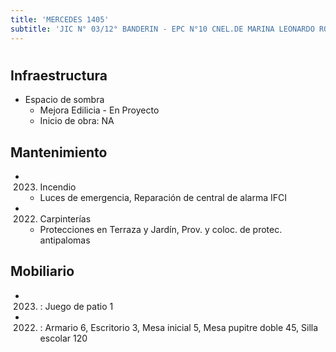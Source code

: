 ```yaml
---
title: 'MERCEDES 1405'
subtitle: 'JIC N° 03/12° BANDERIN - EPC N°10 CNEL.DE MARINA LEONARDO ROSALES'
---
```


#
## Infraestructura

* Espacio de sombra 
    + Mejora Edilicia - En Proyecto 
    + Inicio de obra: NA 






## Mantenimiento

*  (2023) Incendio 
    + Luces de emergencia, Reparación de central de alarma IFCI

*  (2022) Carpinterías 
    + Protecciones en Terraza y Jardín, Prov. y coloc. de protec. antipalomas





## Mobiliario

*  (2023) : Juego de patio 1 

*  (2022) : Armario 6, Escritorio 3, Mesa inicial 5, Mesa pupitre doble 45, Silla escolar 120 



